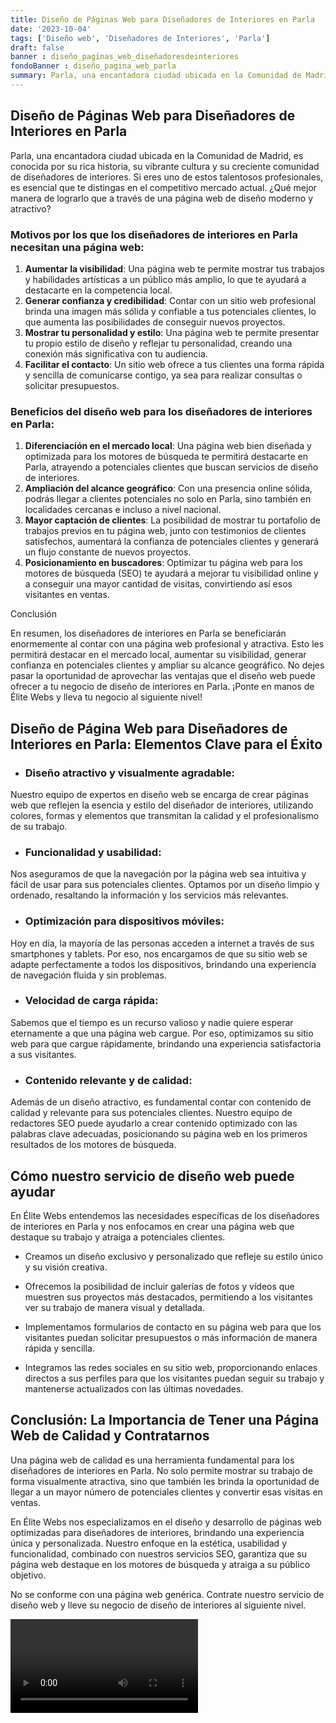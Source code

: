 ```yaml
---
title: Diseño de Páginas Web para Diseñadores de Interiores en Parla
date: '2023-10-04'
tags: ['Diseño web', 'Diseñadores de Interiores', 'Parla']
draft: false
banner : diseño_paginas_web_diseñadoresdeinteriores
fondoBanner : diseño_pagina_web_parla
summary: Parla, una encantadora ciudad ubicada en la Comunidad de Madrid, es conocida por su rica historia, su vibrante cultura y su creciente comunidad de diseñadores de interiores. Si eres uno de estos talentosos profesionales, es esencial que te distingas en el competitivo mercado actual. ¿Qué mejor manera de lograrlo que a través de una página web de diseño moderno y atractivo?
---
```


## Diseño de Páginas Web para Diseñadores de Interiores en Parla

Parla, una encantadora ciudad ubicada en la Comunidad de Madrid, es conocida por su rica historia, su vibrante cultura y su creciente comunidad de diseñadores de interiores. Si eres uno de estos talentosos profesionales, es esencial que te distingas en el competitivo mercado actual. ¿Qué mejor manera de lograrlo que a través de una página web de diseño moderno y atractivo?

### Motivos por los que los diseñadores de interiores en Parla necesitan una página web:

1. **Aumentar la visibilidad**: Una página web te permite mostrar tus trabajos y habilidades artísticas a un público más amplio, lo que te ayudará a destacarte en la competencia local.
2. **Generar confianza y credibilidad**: Contar con un sitio web profesional brinda una imagen más sólida y confiable a tus potenciales clientes, lo que aumenta las posibilidades de conseguir nuevos proyectos.
3. **Mostrar tu personalidad y estilo**: Una página web te permite presentar tu propio estilo de diseño y reflejar tu personalidad, creando una conexión más significativa con tu audiencia.
4. **Facilitar el contacto**: Un sitio web ofrece a tus clientes una forma rápida y sencilla de comunicarse contigo, ya sea para realizar consultas o solicitar presupuestos. 

### Beneficios del diseño web para los diseñadores de interiores en Parla:

1. **Diferenciación en el mercado local**: Una página web bien diseñada y optimizada para los motores de búsqueda te permitirá destacarte en Parla, atrayendo a potenciales clientes que buscan servicios de diseño de interiores.
2. **Ampliación del alcance geográfico**: Con una presencia online sólida, podrás llegar a clientes potenciales no solo en Parla, sino también en localidades cercanas e incluso a nivel nacional.
3. **Mayor captación de clientes**: La posibilidad de mostrar tu portafolio de trabajos previos en tu página web, junto con testimonios de clientes satisfechos, aumentará la confianza de potenciales clientes y generará un flujo constante de nuevos proyectos.
4. **Posicionamiento en buscadores**: Optimizar tu página web para los motores de búsqueda (SEO) te ayudará a mejorar tu visibilidad online y a conseguir una mayor cantidad de visitas, convirtiendo así esos visitantes en ventas.

Conclusión

En resumen, los diseñadores de interiores en Parla se beneficiarán enormemente al contar con una página web profesional y atractiva. Esto les permitirá destacar en el mercado local, aumentar su visibilidad, generar confianza en potenciales clientes y ampliar su alcance geográfico. No dejes pasar la oportunidad de aprovechar las ventajas que el diseño web puede ofrecer a tu negocio de diseño de interiores en Parla. ¡Ponte en manos de Élite Webs y lleva tu negocio al siguiente nivel!

<GifSeo />

<Cta />

## Diseño de Página Web para Diseñadores de Interiores en Parla: Elementos Clave para el Éxito

- ### Diseño atractivo y visualmente agradable: 
Nuestro equipo de expertos en diseño web se encarga de crear páginas web que reflejen la esencia y estilo del diseñador de interiores, utilizando colores, formas y elementos que transmitan la calidad y el profesionalismo de su trabajo.

- ### Funcionalidad y usabilidad:
Nos aseguramos de que la navegación por la página web sea intuitiva y fácil de usar para sus potenciales clientes. Optamos por un diseño limpio y ordenado, resaltando la información y los servicios más relevantes.

- ### Optimización para dispositivos móviles:
Hoy en día, la mayoría de las personas acceden a internet a través de sus smartphones y tablets. Por eso, nos encargamos de que su sitio web se adapte perfectamente a todos los dispositivos, brindando una experiencia de navegación fluida y sin problemas.

- ### Velocidad de carga rápida:
Sabemos que el tiempo es un recurso valioso y nadie quiere esperar eternamente a que una página web cargue. Por eso, optimizamos su sitio web para que cargue rápidamente, brindando una experiencia satisfactoria a sus visitantes.

- ### Contenido relevante y de calidad:
Además de un diseño atractivo, es fundamental contar con contenido de calidad y relevante para sus potenciales clientes. Nuestro equipo de redactores SEO puede ayudarlo a crear contenido optimizado con las palabras clave adecuadas, posicionando su página web en los primeros resultados de los motores de búsqueda.

## Cómo nuestro servicio de diseño web puede ayudar

En Élite Webs entendemos las necesidades específicas de los diseñadores de interiores en Parla y nos enfocamos en crear una página web que destaque su trabajo y atraiga a potenciales clientes.

- Creamos un diseño exclusivo y personalizado que refleje su estilo único y su visión creativa.

- Ofrecemos la posibilidad de incluir galerías de fotos y vídeos que muestren sus proyectos más destacados, permitiendo a los visitantes ver su trabajo de manera visual y detallada.

- Implementamos formularios de contacto en su página web para que los visitantes puedan solicitar presupuestos o más información de manera rápida y sencilla.

- Integramos las redes sociales en su sitio web, proporcionando enlaces directos a sus perfiles para que los visitantes puedan seguir su trabajo y mantenerse actualizados con las últimas novedades.

## Conclusión: La Importancia de Tener una Página Web de Calidad y Contratarnos

Una página web de calidad es una herramienta fundamental para los diseñadores de interiores en Parla. No solo permite mostrar su trabajo de forma visualmente atractiva, sino que también les brinda la oportunidad de llegar a un mayor número de potenciales clientes y convertir esas visitas en ventas.

En Élite Webs nos especializamos en el diseño y desarrollo de páginas web optimizadas para diseñadores de interiores, brindando una experiencia única y personalizada. Nuestro enfoque en la estética, usabilidad y funcionalidad, combinado con nuestros servicios SEO, garantiza que su página web destaque en los motores de búsqueda y atraiga a su público objetivo.

No se conforme con una página web genérica. Contrate nuestro servicio de diseño web y lleve su negocio de diseño de interiores al siguiente nivel.

<Video />

<CtaBot job='Diseñadores de Interiores' city='Parla'/>

<Gmaps query='Parla+españa+maps' />